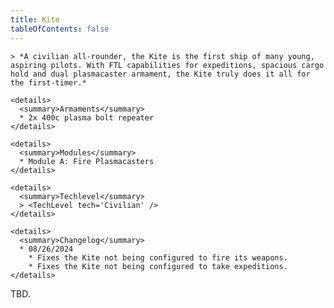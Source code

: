 ```yaml
---
title: Kite
tableOfContents: false
---
```


<Tabs>

  <TabItem label="Info" icon="information">

    > *A civilian all-rounder, the Kite is the first ship of many young, aspiring pilots. With FTL capabilities for expeditions, spacious cargo hold and dual plasmacaster armament, the Kite truly does it all for the first-timer.*

    <details>
      <summary>Armaments</summary>
      * 2x 400c plasma bolt repeater
    </details>

    <details>
      <summary>Modules</summary>
      * Module A: Fire Plasmacasters
    </details>

    <details>
      <summary>Techlevel</summary>
      > <TechLevel tech='Civilian' />
    </details>

    <details>
      <summary>Changelog</summary>
      * 08/26/2024
        * Fixes the Kite not being configured to fire its weapons.
        * Fixes the Kite not being configured to take expeditions.
    </details>

  </TabItem>

  <TabItem label="Guide" icon="open-book">
    TBD.
  </TabItem>

</Tabs>